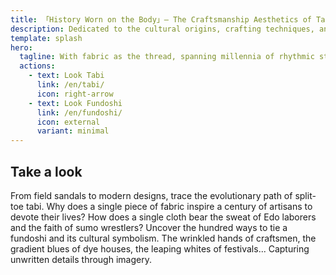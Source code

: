 ```yaml
---
title: 「History Worn on the Body」— The Craftsmanship Aesthetics of Tabi and Fundoshi
description: Dedicated to the cultural origins, crafting techniques, and modern revival of Japanese tabi (split-toe socks) and fundoshi (traditional loincloth). From ceremonial rituals to daily life, rediscover the ingenuity and philosophy embedded in Japanese attire.
template: splash
hero:
  tagline: With fabric as the thread, spanning millennia of rhythmic steps and the warmth at the waist.
  actions:
    - text: Look Tabi
      link: /en/tabi/
      icon: right-arrow
    - text: Look Fundoshi
      link: /en/fundoshi/
      icon: external
      variant: minimal
---
```



## Take a look

<CardGrid stagger>
	<Card title="Tabi">
		From field sandals to modern designs, trace the evolutionary path of split-toe tabi. Why does a single piece of fabric inspire a century of artisans to devote their lives?
	</Card>
	<Card title="Fundoshi">
		How does a single cloth bear the sweat of Edo laborers and the faith of sumo wrestlers? Uncover the hundred ways to tie a fundoshi and its cultural symbolism.
	</Card>
	<Card title="Gallery">
		The wrinkled hands of craftsmen, the gradient blues of dye houses, the leaping whites of festivals... Capturing unwritten details through imagery.
	</Card>
</CardGrid>

<ContributorList githubRepo="dragonjay-lyj/jpstra" />
